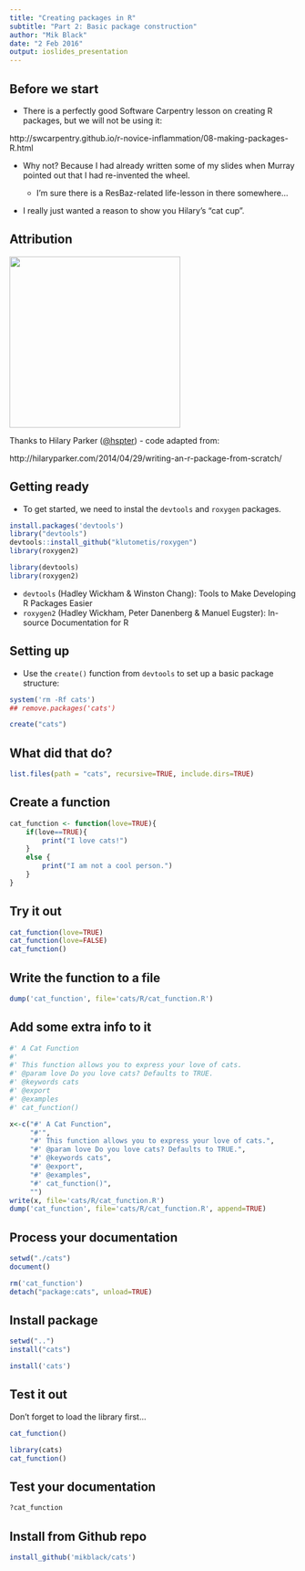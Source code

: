 ```yaml
---
title: "Creating packages in R"
subtitle: "Part 2: Basic package construction"
author: "Mik Black"
date: "2 Feb 2016"
output: ioslides_presentation
---
```


## Before we start

 - There is a perfectly good Software Carpentry lesson on creating R packages, but we will not be using it:
 
 http://swcarpentry.github.io/r-novice-inflammation/08-making-packages-R.html

 - Why not?  Because I had already written some of my slides when Murray pointed out that I had re-invented the wheel.
 
   - I'm sure there is a ResBaz-related life-lesson in there somewhere...
 
 - I really just wanted a reason to show you Hilary's "cat cup".
 

## Attribution

<img src="https://hilaryparker.files.wordpress.com/2014/10/cropped-img_20140902_1804591.jpg" height="300">

Thanks to Hilary Parker ([\@hspter](https://twitter.com/hspter)) - code adapted from:

http://hilaryparker.com/2014/04/29/writing-an-r-package-from-scratch/


## Getting ready

 - To get started, we need to instal the `devtools` and `roxygen` packages.

```r
install.packages('devtools')
library("devtools")
devtools::install_github("klutometis/roxygen")
library(roxygen2)
```

```r
library(devtools)
library(roxygen2)
```

 - `devtools` (Hadley Wickham & Winston Chang): Tools to Make Developing R Packages Easier
 - `roxygen2` (Hadley Wickham, Peter Danenberg & Manuel Eugster):  In-source Documentation for R

## Setting up

 - Use the `create()` function from `devtools` to set up a basic package structure:

```r
system('rm -Rf cats')
## remove.packages('cats')
```

```r
create("cats")
```

## What did that do?

```r
list.files(path = "cats", recursive=TRUE, include.dirs=TRUE)
```

## Create a function

```r
cat_function <- function(love=TRUE){
    if(love==TRUE){
        print("I love cats!")
    }
    else {
        print("I am not a cool person.")
    }
}
```

## Try it out

```r
cat_function(love=TRUE)
cat_function(love=FALSE)
cat_function()
```

## Write the function to a file

```r
dump('cat_function', file='cats/R/cat_function.R')
```

## Add some extra info to it

```r
#' A Cat Function
#'
#' This function allows you to express your love of cats.
#' @param love Do you love cats? Defaults to TRUE.
#' @keywords cats
#' @export
#' @examples
#' cat_function()
```

```r

x<-c("#' A Cat Function",
     "#'",
     "#' This function allows you to express your love of cats.",
     "#' @param love Do you love cats? Defaults to TRUE.",
     "#' @keywords cats",
     "#' @export",
     "#' @examples",
     "#' cat_function()",
     "")
write(x, file='cats/R/cat_function.R')
dump('cat_function', file='cats/R/cat_function.R', append=TRUE)
```

## Process your documentation

```r
setwd("./cats")
document()
```

```r
rm('cat_function')
detach("package:cats", unload=TRUE)
```

## Install package

```r
setwd("..")
install("cats")
```

```r
install('cats')
```

## Test it out

Don't forget to load the library first...

```r
cat_function()
```

```r
library(cats)
cat_function()
```

## Test your documentation

```r
?cat_function
```

## Install from Github repo

```r
install_github('mikblack/cats')
```


